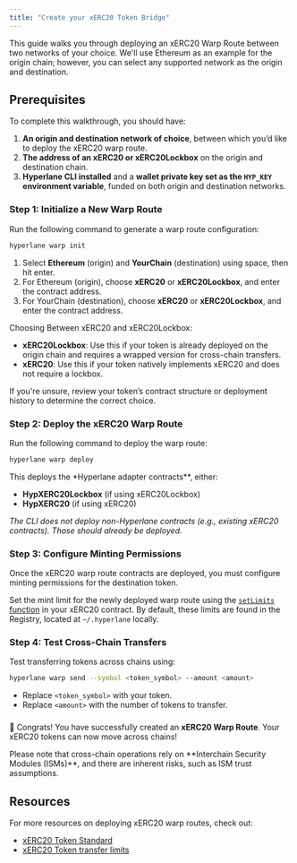 ```yaml
---
title: "Create your xERC20 Token Bridge"
---
```


This guide walks you through deploying an xERC20 Warp Route between two networks of your choice. We'll use Ethereum as an example for the origin chain; however, you can select any supported network as the origin and destination.

## Prerequisites

To complete this walkthrough, you should have:

1. **An origin and destination network of choice**, between which you’d like to deploy the xERC20 warp route.
2. **The address of an xERC20 or xERC20Lockbox** on the origin and destination chain.
3. **Hyperlane CLI installed** and a **wallet private key set as the `HYP_KEY` environment variable**, funded on both origin and destination networks.

### Step 1: Initialize a New Warp Route

Run the following command to generate a warp route configuration:

```bash
hyperlane warp init
```

1. Select **Ethereum** (origin) and **YourChain** (destination) using space, then hit enter.
2. For Ethereum (origin), choose **xERC20** or **xERC20Lockbox**, and enter the contract address.
3. For YourChain (destination), choose **xERC20** or **xERC20Lockbox**, and enter the contract address.

<Info>
Choosing Between xERC20 and xERC20Lockbox:

- **xERC20Lockbox**: Use this if your token is already deployed on the origin chain and requires a wrapped version for cross-chain transfers.
- **xERC20**: Use this if your token natively implements xERC20 and does not require a lockbox.

If you're unsure, review your token’s contract structure or deployment history to determine the correct choice.

</Info>

### Step 2: Deploy the xERC20 Warp Route

Run the following command to deploy the warp route:

```bash
hyperlane warp deploy
```

This deploys the \*Hyperlane adapter contracts\*\*, either:

- **HypXERC20Lockbox** (if using xERC20Lockbox)
- **HypXERC20** (if using xERC20)

_The CLI does not deploy non-Hyperlane contracts (e.g., existing xERC20 contracts). Those should already be deployed._

### Step 3: Configure Minting Permissions

Once the xERC20 warp route contracts are deployed, you must configure minting permissions for the destination token.

Set the mint limit for the newly deployed warp route using the [`setLimits` function](https://github.com/defi-wonderland/xERC20/blob/main/solidity/contracts/XERC20.sol#L85) in your xERC20 contract.
By default, these limits are found in the Registry, located at `~/.hyperlane` locally.

### Step 4: Test Cross-Chain Transfers

Test transferring tokens across chains using:

```bash
hyperlane warp send --symbol <token_symbol> --amount <amount>
```

- Replace `<token_symbol>` with your token.
- Replace `<amount>` with the number of tokens to transfer.

###

🎉 Congrats! You have successfully created an **xERC20 Warp Route**. Your xERC20 tokens can now move across chains!

<Warning>
  Please note that cross-chain operations rely on **Interchain Security Modules
  (ISMs)**, and there are inherent risks, such as ISM trust assumptions.
</Warning>

## Resources

For more resources on deploying xERC20 warp routes, check out:

- [xERC20 Token Standard](https://github.com/defi-wonderland/xERC20/blob/main/solidity/contracts/XERC20.sol)
- [xERC20 Token transfer limits](./managing-warp-route-limits)
